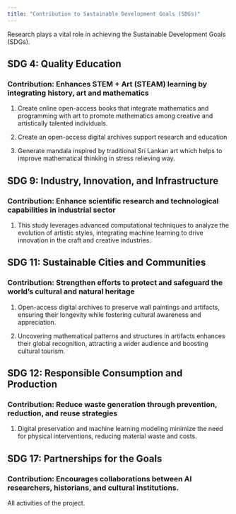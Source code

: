 ```yaml
---
title: "Contribution to Sustainable Development Goals (SDGs)"
---
```




Research plays a vital role in achieving the Sustainable Development Goals (SDGs).

## SDG 4: Quality Education

### Contribution: Enhances STEM + Art (STEAM) learning by integrating history, art and mathematics

1. Create online open-access books that integrate mathematics and
programming with art to promote mathematics among creative and artistically talented individuals.

2. Create an open-access digital archives support research and education

3. Generate mandala inspired by traditional Sri Lankan art which helps to improve mathematical thinking in stress relieving way.

## SDG 9: Industry, Innovation, and Infrastructure

### Contribution: Enhance scientific research and technological capabilities in industrial sector

1. This study leverages advanced computational techniques to analyze the evolution of artistic styles, integrating machine learning to drive innovation in the craft and creative industries.


##  SDG 11: Sustainable Cities and Communities

### Contribution: Strengthen efforts to protect and safeguard the world’s cultural and natural heritage

1. Open-access digital archives to preserve wall paintings and artifacts, ensuring their longevity while fostering cultural awareness and appreciation.

2. Uncovering mathematical patterns and structures in artifacts enhances their global recognition, attracting a wider audience and boosting cultural tourism.


## SDG 12: Responsible Consumption and Production

### Contribution: Reduce waste generation through prevention, reduction, and reuse strategies

1. Digital preservation and machine learning modeling minimize the need for physical interventions, reducing material waste and costs.

## SDG 17: Partnerships for the Goals


### Contribution: Encourages collaborations between AI researchers, historians, and cultural institutions.

All activities of the project.